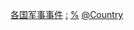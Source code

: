 {{Categories by country|nocat}}

[[Category:各国军事事件|]]
[[Category:亚洲各国军事史|:]]
[[Category:亚洲各国事件|%]]
[[Category:亚洲军事事件|@Country]]